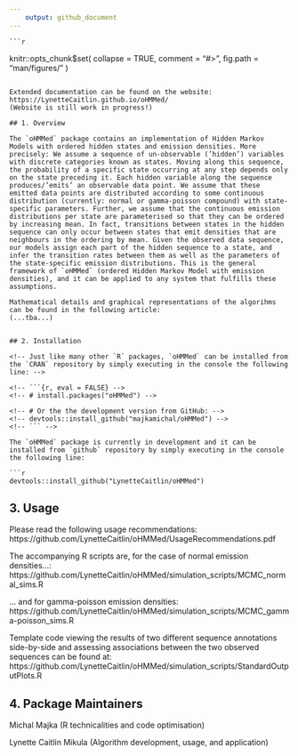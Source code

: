```yaml
---
    output: github_document
---
```

    
<!-- README.md is generated from README.Rmd. Please edit that file -->
    
    ```r
knitr::opts_chunk$set(
    collapse = TRUE,
    comment = "#>",
    fig.path = "man/figures/"
)
```

Extended documentation can be found on the website: https://LynetteCaitlin.github.io/oHMMed/  
(Website is still work in progress!)

## 1. Overview

The `oHMMed` package contains an implementation of Hidden Markov Models with ordered hidden states and emission densities. More precisely: We assume a sequence of un-observable (’hidden’) variables with discrete categories known as states. Moving along this sequence, the probability of a specific state occurring at any step depends only on the state preceding it. Each hidden variable along the sequence produces/’emits’ an observable data point. We assume that these emitted data points are distributed according to some continuous distribution (currently: normal or gamma-poisson compound) with state-specific parameters. Further, we assume that the continuous emission distributions per state are parameterised so that they can be ordered by increasing mean. In fact, transitions between states in the hidden sequence can only occur between states that emit densities that are neighbours in the ordering by mean. Given the observed data sequence, our models assign each part of the hidden sequence to a state, and infer the transition rates between them as well as the parameters of the state-specific emission distributions. This is the general framework of `oHMMed` (ordered Hidden Markov Model with emission densities), and it can be applied to any system that fulfills these assumptions.

Mathematical details and graphical representations of the algorihms can be found in the following article:
(...tba...)


## 2. Installation

<!-- Just like many other `R` packages, `oHMMed` can be installed from the `CRAN` repository by simply executing in the console the following line: -->

<!-- ```{r, eval = FALSE} -->
<!-- # install.packages("oHMMed") -->

<!-- # Or the the development version from GitHub: -->
<!-- devtools::install_github("majkamichal/oHMMed") -->
<!-- ``` -->

The `oHMMed` package is currently in development and it can be installed from `github` repository by simply executing in the console the following line:
    
```r
devtools::install_github("LynetteCaitlin/oHMMed")
```

## 3. Usage

Please read the following usage recommendations: https://github.com/LynetteCaitlin/oHMMed/UsageRecommendations.pdf

The accompanying R scripts are, for the case of normal emission densities...:
https://github.com/LynetteCaitlin/oHMMed/simulation_scripts/MCMC_normal_sims.R

... and for gamma-poisson emission densities:
https://github.com/LynetteCaitlin/oHMMed/simulation_scripts/MCMC_gamma-poisson_sims.R
 
Template code viewing the results of two different sequence annotations side-by-side and assessing associations between the two observed sequences can be found at:
https://github.com/LynetteCaitlin/oHMMed/simulation_scripts/StandardOutputPlots.R

## 4. Package Maintainers

Michal Majka (R technicalities and code optimisation)

Lynette Caitlin Mikula (Algorithm development, usage, and application)

